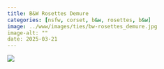 ```yaml
---
title: B&W Rosettes Demure
categories: [nsfw, corset, b&w, rosettes, b&w]
image: ../www/images/ties/bw-rosettes_demure.jpg
image-alt: ""
date: 2025-03-21
---
```



![](../www/images/ties/bw-rosettes_demure.jpg)

